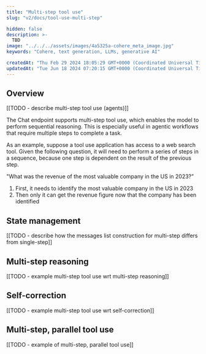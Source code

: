 ```yaml
---
title: "Multi-step tool use"
slug: "v2/docs/tool-use-multi-step"

hidden: false 
description: >-
  TBD
image: "../../../assets/images/4a5325a-cohere_meta_image.jpg"  
keywords: "Cohere, text generation, LLMs, generative AI"

createdAt: "Thu Feb 29 2024 18:05:29 GMT+0000 (Coordinated Universal Time)"
updatedAt: "Tue Jun 18 2024 07:20:15 GMT+0000 (Coordinated Universal Time)"
---
```

## Overview
[[TODO - describe multi-step tool use (agents)]]

The Chat endpoint supports multi-step tool use, which enables the model to perform sequential reasoning. This is especially useful in agentic workflows that require multiple steps to complete a task.

As an example, suppose a tool use application has access to a web search tool. Given the following question, it will need to perform a series of steps in a sequence, because one step is dependent on the result of the previous step.

"What was the revenue of the most valuable company in the US in 2023?”

1. First, it needs to identify the most valuable company in the US in 2023
2. Then only it can get the revenue figure now that the company has been identified

## State management
[[TODO - describe how the messages list construction for multi-step differs from single-step]]

## Multi-step reasoning
[[TODO - example multi-step tool use wrt multi-step reasoning]]

## Self-correction
[[TODO - example multi-step tool use wrt self-correction]]

## Multi-step, parallel tool use
[[TODO - example of multi-step, parallel tool use]]